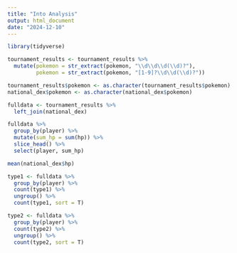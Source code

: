 ```yaml
---
title: "Into Analysis"
output: html_document
date: "2024-12-10"
---
```


```r
library(tidyverse)
```


```r
tournament_results <- tournament_results %>%
  mutate(pokemon = str_extract(pokemon, "\\d\\d\\d(\\d)?"),
         pokemon = str_extract(pokemon, "[1-9]?\\d\\d(\\d)?"))
```

```r
tournament_results$pokemon <- as.character(tournament_results$pokemon)
national_dex$pokemon <- as.character(national_dex$pokemon)
```


```r
fulldata <- tournament_results %>%
  left_join(national_dex)
```

```r
fulldata %>%
  group_by(player) %>%
  mutate(sum_hp = sum(hp)) %>%
  slice_head() %>%
  select(player, sum_hp)
```
```r
mean(national_dex$hp)
```

```r
type1 <- fulldata %>%
  group_by(player) %>%
  count(type1) %>%
  ungroup() %>%
  count(type1, sort = T)
```

```r
type2 <- fulldata %>%
  group_by(player) %>%
  count(type2) %>%
  ungroup() %>%
  count(type2, sort = T)
```



